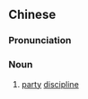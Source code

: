 {{also|党纪}}
==Chinese==
{{zh-forms|s=党纪}}

===Pronunciation===
{{zh-pron
|m=dǎngjì
|mn=tóng-kí
|cat=n
}}

===Noun===
{{zh-noun}}

# [[party]] [[discipline]]